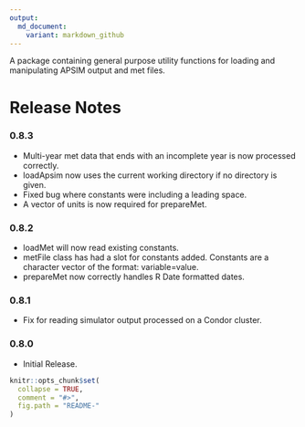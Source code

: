 ```yaml
---
output:
  md_document:
    variant: markdown_github
---
```


A package containing general purpose utility functions for loading and manipulating APSIM output and met files.

# Release Notes

### 0.8.3
* Multi-year met data that ends with an incomplete year is now processed correctly.
* loadApsim now uses the current working directory if no directory is given.
* Fixed bug where constants were including a leading space.
* A vector of units is now required for prepareMet.

### 0.8.2
* loadMet will now read existing constants.
* metFile class has had a slot for constants added. Constants are a character vector of the format: variable=value.
* prepareMet now correctly handles R Date formatted dates.

### 0.8.1
* Fix for reading simulator output processed on a Condor cluster.

### 0.8.0
* Initial Release.

```r
knitr::opts_chunk$set(
  collapse = TRUE,
  comment = "#>",
  fig.path = "README-"
)
```
